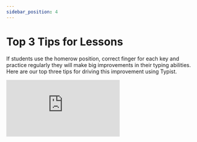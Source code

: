 ```yaml
---
sidebar_position: 4
---
```


# Top 3 Tips for Lessons

If students use the homerow position, correct finger for each key and practice regularly they will make big improvements in their typing abilities. Here are our top three tips for driving this improvement using Typist.

<div style={{ position: "relative", paddingBottom: "56.25%", height: 0 }}>
  <iframe
    src="https://www.loom.com/embed/cef83acbe6bd4c0aaffcda1340127c6d?hide_owner=true&hide_title=true"
    frameBorder="0"
    webkitallowfullscreen="true"
    mozallowfullscreen="true"
    allowFullScreen
    style={{
      position: "absolute",
      top: 0,
      left: 0,
      width: "100%",
      height: "100%",
    }}
  ></iframe>
</div>
